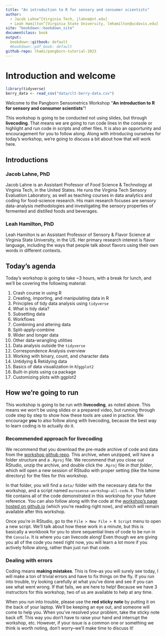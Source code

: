 ```yaml
---
title: "An introduction to R for sensory and consumer scientists"
author: 
  - Jacob Lahne^[Virginia Tech, jlahne@vt.edu]
  - Leah Hamilton^[Virginia State University, lmhamilton@ucdavis.edu]
site: "bookdown::bookdown_site"
documentclass: book
output:
  bookdown::gitbook: default
  #bookdown::pdf_book: default
github-repo: lhami/pangborn-tutorial-2023
---
```


# Introduction and welcome {-}

```r
library(tidyverse)
berry_data <- read_csv("data/clt-berry-data.csv")
```


Welcome to the Pangborn Sensometrics Workshop "**An introduction to R for sensory and consumer scientists**"!

This workshop is going to be conducted not using slides, but through **livecoding**.  That means we are going to run code lines in the console or highlight and run code in scripts and other files.  It is also an opportunity and encouragement for you to follow along.  Along with introducing ourselves for today's workshop, we're going to discuss a bit about how that will work here.

## Introductions {-}

### Jacob Lahne, PhD {-}

Jacob Lahne is an Assistant Professor of Food Science & Technology at Virginia Tech, in the United States.  He runs the Virginia Tech Sensory Evaluation Laboratory, as well as teaching courses in data analytics and coding for food-science research.  His main research focuses are sensory data-analysis methodologies and investigating the sensory properties of fermented and distilled foods and beverages.

### Leah Hamilton, PhD {-}

Leah Hamilton is an Assistant Professor of Sensory & Flavor Science at Virginia State University, in the US. Her primary research interest is flavor language, including the ways that people talk about flavors using their own words in different contexts.

## Today's agenda {-}

Today's workshop is going to take ~3 hours, with a break for lunch, and we'll be covering the following material:  

1.  Crash course in using R  
2.  Creating, importing, and manipulating data in R
3.  Principles of tidy data analysis using `tidyverse`
  1. What is tidy data?
  2. Subsetting data
  3. Workflows
  4. Combining and altering data
  5. Split-apply-combine
  6. Wider and longer data
  7. Other data-wrangling utilities
4.  Data analysis outside the `tidyverse`
  1. Correspondence Analysis overview
  2. Working with binary, count, and character data
  3. Untidying & Retidying data
5.  Basics of data visualization in `R`/`ggplot2`
  1. Built-in plots using ca package
  2. Customizing plots with ggplot2
  
## How we're going to run {-}

This workshop is going to be run with **livecoding**, as noted above.  This means we won't be using slides or a prepared video, but running through code step by step to show how these tools are used in practice.  We encourage **you** to also follow along with livecoding, because the best way to learn coding is to actually do it.

### Recommended approach for livecoding {-}

We recommend that you download the pre-made archive of code and data from the [workshop github repo](https://github.com/lhami/pangborn-tutorial-2023).  This archive, when unzipped, will have a folder structure and a `.Rproj` file.  We recommend that you close out RStudio, unzip the archive, and double click the `.Rproj` file *in that folder*, which will open a new session of RStudio with proper setting (like the home directory) for the files for this workshop.

In that folder, you will find a `data/` folder with the necessary data for the workshop, and a script named `eurosense-workshop-all-code.R`.  This latter file contains all of the code demonstrated in this workshop for your future reference.  You can also follow along with the code at the [workshop's page hosted on github.io](https://lhami.github.io/pangborn-tutorial-2023) (which you're reading right now), and which will remain available after this workshop.

Once you're in RStudio, go to the `File > New File > R Script` menu to open a new script.  We'll talk about how these work in a minute, but this is basically a workbook for you to store sequential lines of code to be run in the `Console`.  It is where you can livecode along!  Even though we are giving you all of the code you need right now, you will learn a lot more if you actively follow along, rather than just run that code.

### Dealing with errors {-}

Coding means **making mistakes**.  This is fine--as you will surely see today, I will make a ton of trivial errors and have to fix things on the fly.  If you run into trouble, try looking carefully at what you've done and see if you can see what went wrong.  If that fails, we are here to help!  Because we have 3 instructors for this workshop, two of us are available to help at any time.  

When you run into trouble, please use the **red sticky note** by putting it on the back of your laptop.  We'll be keeping an eye out, and someone will come to help you.  When you've resolved your problem, take the sticky note back off.  This way you don't have to raise your hand and interrupt the workshop, etc.  However, if your issue is a common one or something we think is worth noting, don't worry--we'll make time to discuss it!